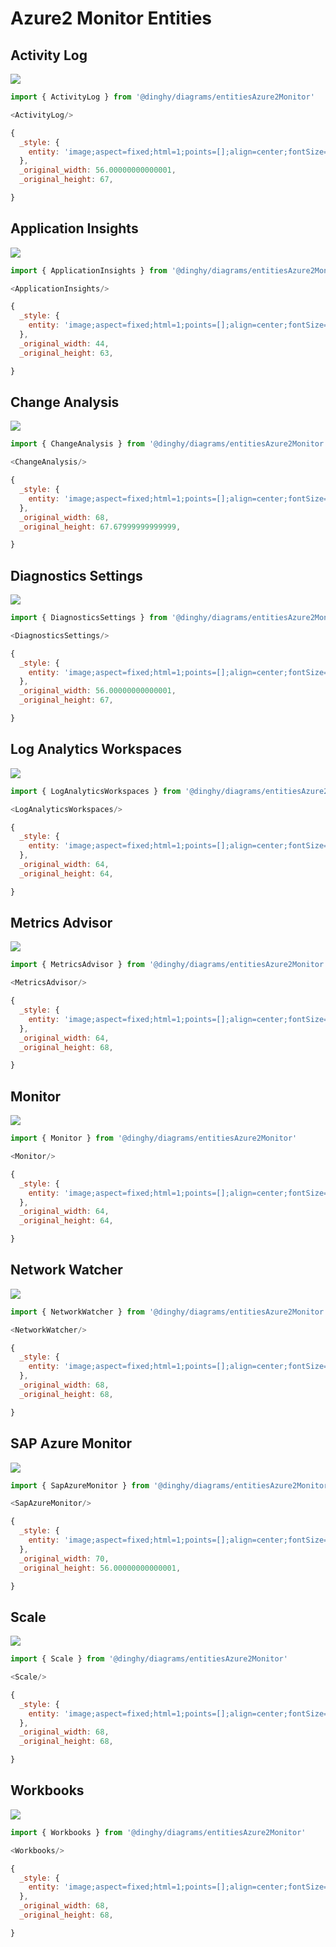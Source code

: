 
# Azure2 Monitor Entities


## Activity Log

<Tabs>
  <TabItem value="Preview">

![](./activity-log.png#drawio)

  </TabItem>
  <TabItem value="Usage">
    
```js
import { ActivityLog } from '@dinghy/diagrams/entitiesAzure2Monitor'

<ActivityLog/>
```

  </TabItem>
  <TabItem value="Definition">
    
```js
{
  _style: {
    entity: 'image;aspect=fixed;html=1;points=[];align=center;fontSize=12;image=img/lib/azure2/management_governance/Activity_Log.svg;strokeColor=none;',
  },
  _original_width: 56.00000000000001,
  _original_height: 67,

}
```

  </TabItem>
</Tabs>


## Application Insights

<Tabs>
  <TabItem value="Preview">

![](./application-insights.png#drawio)

  </TabItem>
  <TabItem value="Usage">
    
```js
import { ApplicationInsights } from '@dinghy/diagrams/entitiesAzure2Monitor'

<ApplicationInsights/>
```

  </TabItem>
  <TabItem value="Definition">
    
```js
{
  _style: {
    entity: 'image;aspect=fixed;html=1;points=[];align=center;fontSize=12;image=img/lib/azure2/devops/Application_Insights.svg;strokeColor=none;',
  },
  _original_width: 44,
  _original_height: 63,

}
```

  </TabItem>
</Tabs>


## Change Analysis

<Tabs>
  <TabItem value="Preview">

![](./change-analysis.png#drawio)

  </TabItem>
  <TabItem value="Usage">
    
```js
import { ChangeAnalysis } from '@dinghy/diagrams/entitiesAzure2Monitor'

<ChangeAnalysis/>
```

  </TabItem>
  <TabItem value="Definition">
    
```js
{
  _style: {
    entity: 'image;aspect=fixed;html=1;points=[];align=center;fontSize=12;image=img/lib/azure2/devops/Change_Analysis.svg;strokeColor=none;',
  },
  _original_width: 68,
  _original_height: 67.67999999999999,

}
```

  </TabItem>
</Tabs>


## Diagnostics Settings

<Tabs>
  <TabItem value="Preview">

![](./diagnostics-settings.png#drawio)

  </TabItem>
  <TabItem value="Usage">
    
```js
import { DiagnosticsSettings } from '@dinghy/diagrams/entitiesAzure2Monitor'

<DiagnosticsSettings/>
```

  </TabItem>
  <TabItem value="Definition">
    
```js
{
  _style: {
    entity: 'image;aspect=fixed;html=1;points=[];align=center;fontSize=12;image=img/lib/azure2/management_governance/Diagnostics_Settings.svg;strokeColor=none;',
  },
  _original_width: 56.00000000000001,
  _original_height: 67,

}
```

  </TabItem>
</Tabs>


## Log Analytics Workspaces

<Tabs>
  <TabItem value="Preview">

![](./log-analytics-workspaces.png#drawio)

  </TabItem>
  <TabItem value="Usage">
    
```js
import { LogAnalyticsWorkspaces } from '@dinghy/diagrams/entitiesAzure2Monitor'

<LogAnalyticsWorkspaces/>
```

  </TabItem>
  <TabItem value="Definition">
    
```js
{
  _style: {
    entity: 'image;aspect=fixed;html=1;points=[];align=center;fontSize=12;image=img/lib/azure2/analytics/Log_Analytics_Workspaces.svg;strokeColor=none;',
  },
  _original_width: 64,
  _original_height: 64,

}
```

  </TabItem>
</Tabs>


## Metrics Advisor

<Tabs>
  <TabItem value="Preview">

![](./metrics-advisor.png#drawio)

  </TabItem>
  <TabItem value="Usage">
    
```js
import { MetricsAdvisor } from '@dinghy/diagrams/entitiesAzure2Monitor'

<MetricsAdvisor/>
```

  </TabItem>
  <TabItem value="Definition">
    
```js
{
  _style: {
    entity: 'image;aspect=fixed;html=1;points=[];align=center;fontSize=12;image=img/lib/azure2/management_governance/Metrics.svg;strokeColor=none;',
  },
  _original_width: 64,
  _original_height: 68,

}
```

  </TabItem>
</Tabs>


## Monitor

<Tabs>
  <TabItem value="Preview">

![](./monitor.png#drawio)

  </TabItem>
  <TabItem value="Usage">
    
```js
import { Monitor } from '@dinghy/diagrams/entitiesAzure2Monitor'

<Monitor/>
```

  </TabItem>
  <TabItem value="Definition">
    
```js
{
  _style: {
    entity: 'image;aspect=fixed;html=1;points=[];align=center;fontSize=12;image=img/lib/azure2/management_governance/Monitor.svg;strokeColor=none;',
  },
  _original_width: 64,
  _original_height: 64,

}
```

  </TabItem>
</Tabs>


## Network Watcher

<Tabs>
  <TabItem value="Preview">

![](./network-watcher.png#drawio)

  </TabItem>
  <TabItem value="Usage">
    
```js
import { NetworkWatcher } from '@dinghy/diagrams/entitiesAzure2Monitor'

<NetworkWatcher/>
```

  </TabItem>
  <TabItem value="Definition">
    
```js
{
  _style: {
    entity: 'image;aspect=fixed;html=1;points=[];align=center;fontSize=12;image=img/lib/azure2/networking/Network_Watcher.svg;strokeColor=none;',
  },
  _original_width: 68,
  _original_height: 68,

}
```

  </TabItem>
</Tabs>


## SAP Azure Monitor

<Tabs>
  <TabItem value="Preview">

![](./sap-azure-monitor.png#drawio)

  </TabItem>
  <TabItem value="Usage">
    
```js
import { SapAzureMonitor } from '@dinghy/diagrams/entitiesAzure2Monitor'

<SapAzureMonitor/>
```

  </TabItem>
  <TabItem value="Definition">
    
```js
{
  _style: {
    entity: 'image;aspect=fixed;html=1;points=[];align=center;fontSize=12;image=img/lib/azure2/monitor/SAP_Azure_Monitor.svg;strokeColor=none;',
  },
  _original_width: 70,
  _original_height: 56.00000000000001,

}
```

  </TabItem>
</Tabs>


## Scale

<Tabs>
  <TabItem value="Preview">

![](./scale.png#drawio)

  </TabItem>
  <TabItem value="Usage">
    
```js
import { Scale } from '@dinghy/diagrams/entitiesAzure2Monitor'

<Scale/>
```

  </TabItem>
  <TabItem value="Definition">
    
```js
{
  _style: {
    entity: 'image;aspect=fixed;html=1;points=[];align=center;fontSize=12;image=img/lib/azure2/general/Scale.svg;strokeColor=none;',
  },
  _original_width: 68,
  _original_height: 68,

}
```

  </TabItem>
</Tabs>


## Workbooks

<Tabs>
  <TabItem value="Preview">

![](./workbooks.png#drawio)

  </TabItem>
  <TabItem value="Usage">
    
```js
import { Workbooks } from '@dinghy/diagrams/entitiesAzure2Monitor'

<Workbooks/>
```

  </TabItem>
  <TabItem value="Definition">
    
```js
{
  _style: {
    entity: 'image;aspect=fixed;html=1;points=[];align=center;fontSize=12;image=img/lib/azure2/analytics/Azure_Workbooks.svg;strokeColor=none;',
  },
  _original_width: 68,
  _original_height: 68,

}
```

  </TabItem>
</Tabs>

